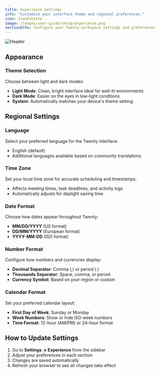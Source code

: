 ```yaml
---
title: Experience Settings
info: "Customize your interface theme and regional preferences."
icon: IconPalette
image: /images/user-guide/setup/experience.png
sectionInfo: Configure your Twenty workspace settings and preferences
---
```

<Frame>
  <img src="/images/user-guide/setup/experience.png" alt="Header" />
</Frame>

## Appearance

### Theme Selection
Choose between light and dark modes:
- **Light Mode**: Clean, bright interface ideal for well-lit environments
- **Dark Mode**: Easier on the eyes in low-light conditions
- **System**: Automatically matches your device's theme setting

## Regional Settings

### Language
Select your preferred language for the Twenty interface:
- English (default)
- Additional languages available based on community translations

### Time Zone
Set your local time zone for accurate scheduling and timestamps:
- Affects meeting times, task deadlines, and activity logs
- Automatically adjusts for daylight saving time

### Date Format
Choose how dates appear throughout Twenty:
- **MM/DD/YYYY** (US format)
- **DD/MM/YYYY** (European format)
- **YYYY-MM-DD** (ISO format)

### Number Format
Configure how numbers and currencies display:
- **Decimal Separator**: Comma (,) or period (.)
- **Thousands Separator**: Space, comma, or period
- **Currency Symbol**: Based on your region or custom

### Calendar Format
Set your preferred calendar layout:
- **First Day of Week**: Sunday or Monday
- **Week Numbers**: Show or hide ISO week numbers
- **Time Format**: 12-hour (AM/PM) or 24-hour format

## How to Update Settings

1. Go to **Settings → Experience** from the sidebar
2. Adjust your preferences in each section
3. Changes are saved automatically
4. Refresh your browser to see all changes take effect


